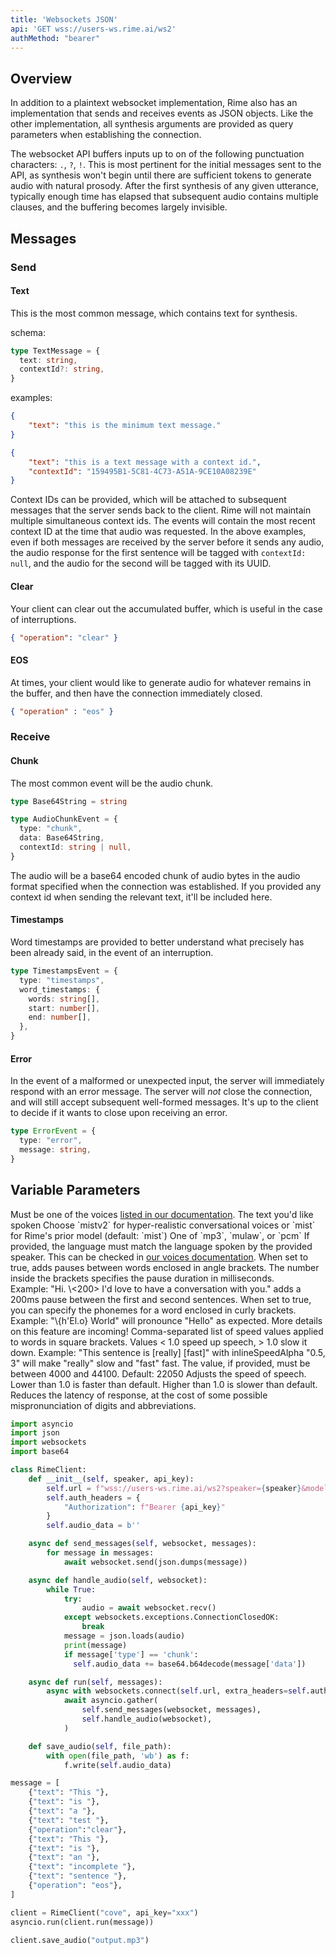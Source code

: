 ```yaml
---
title: 'Websockets JSON'
api: 'GET wss://users-ws.rime.ai/ws2'
authMethod: "bearer"
---
```


## Overview

In addition to a plaintext websocket implementation, Rime also has an implementation that sends and receives events as JSON objects. Like the other implementation, all synthesis arguments are provided as query parameters when establishing the connection.

The websocket API buffers inputs up to on of the following punctuation characters: `.`, `?`, `!`. This is most pertinent for the initial messages sent to the API, as synthesis won't begin until there are sufficient tokens to generate audio with natural prosody. After the first synthesis of any given utterance, typically enough time has elapsed that subsequent audio contains multiple clauses, and the buffering becomes largely invisible.

## Messages

### Send

#### Text

This is the most common message, which contains text for synthesis.

schema:

```typescript
type TextMessage = {
  text: string,
  contextId?: string,
}
```

examples:

```json
{
    "text": "this is the minimum text message."
}

{
    "text": "this is a text message with a context id.",
    "contextId": "159495B1-5C81-4C73-A51A-9CE10A08239E"
}
```

Context IDs can be provided, which will be attached to subsequent messages that the server sends back to the client. Rime will not maintain multiple simultaneous context ids. The events will contain the most recent context ID at the time that audio was requested. In the above examples, even if both messages are received by the server before it sends any audio, the audio response for the first sentence will be tagged with `contextId: null`, and the audio for the second will be tagged with its UUID.


#### Clear

Your client can clear out the accumulated buffer, which is useful in the case of interruptions.

```json
{ "operation": "clear" }
```

#### EOS

At times, your client would like to generate audio for whatever remains in the buffer, and then have the connection immediately closed.

```json
{ "operation" : "eos" }
```

### Receive

#### Chunk

The most common event will be the audio chunk.

```typescript
type Base64String = string

type AudioChunkEvent = {
  type: "chunk",
  data: Base64String,
  contextId: string | null,
}
```

The audio will be a base64 encoded chunk of audio bytes in the audio format specified when the connection was established. If you provided any context id when sending the relevant text, it'll be included here.

#### Timestamps

Word timestamps are provided to better understand what precisely has been already said, in the event of an interruption.

```typescript
type TimestampsEvent = {
  type: "timestamps",
  word_timestamps: {
    words: string[],
    start: number[],
    end: number[],
  },
}
```

#### Error

In the event of a malformed or unexpected input, the server will immediately respond with an error message. The server will _not_ close the connection, and will still accept subsequent well-formed messages. It's up to the client to decide if it wants to close upon receiving an error.

```typescript
type ErrorEvent = {
  type: "error",
  message: string,
}
```

## Variable Parameters

<ParamField body="speaker" type="string" required>
  Must be one of the voices <a href="https://rime.ai/docs/voices">listed in our documentation</a>.
</ParamField>

<ParamField body="text" type="string" required>
  The text you'd like spoken
</ParamField>

<ParamField body="modelId" type="string">
  Choose `mistv2` for hyper-realistic conversational voices or `mist` for Rime's prior model (default: `mist`)
</ParamField>

<ParamField body="audioFormat" type="string">
  One of `mp3`, `mulaw`, or `pcm`
</ParamField>

<ParamField body="lang" type="string" default="eng">
  If provided, the language must match the language spoken by the provided speaker. This can be checked in <a href="https://rime.ai/docs/voices">our voices documentation</a>.
</ParamField>

<ParamField body="pauseBetweenBrackets" type="bool" default="false">
  When set to true, adds pauses between words enclosed in angle brackets. The number inside the brackets specifies the pause duration in milliseconds. <br/>
  Example: "Hi. \<200> I'd love to have a conversation with you." adds a 200ms pause between the first and second sentences.
</ParamField>

<ParamField body="phonemizeBetweenBrackets" type="bool" default="false">
  When set to true, you can specify the phonemes for a word enclosed in curly brackets. <br/>
  Example: "\{h'El.o} World" will pronounce "Hello" as expected. More details on this feature are incoming!
</ParamField>

<ParamField body="inlineSpeedAlpha" type="string">
  Comma-separated list of speed values applied to words in square brackets. Values < 1.0 speed up speech, > 1.0 slow it down.
  Example: "This sentence is [really] [fast]" with inlineSpeedAlpha "0.5, 3" will make "really" slow and "fast" fast.
</ParamField>

<ParamField body="samplingRate" type="int">
  The value, if provided, must be between 4000 and 44100. Default: 22050
</ParamField>

<ParamField body="speedAlpha" type="float" default="1.0">
  Adjusts the speed of speech. Lower than 1.0 is faster than default. Higher than 1.0 is slower than default.
</ParamField>

<ParamField body="reduceLatency" type="bool" default="false">
  Reduces the latency of response, at the cost of some possible mispronunciation of digits and abbreviations.
</ParamField>


<RequestExample>

```python Python
import asyncio
import json
import websockets
import base64

class RimeClient:
    def __init__(self, speaker, api_key):
        self.url = f"wss://users-ws.rime.ai/ws2?speaker={speaker}&modelId=mistv2&audioFormat=mp3"
        self.auth_headers = {
            "Authorization": f"Bearer {api_key}"
        }
        self.audio_data = b''

    async def send_messages(self, websocket, messages):
        for message in messages:
            await websocket.send(json.dumps(message))

    async def handle_audio(self, websocket):
        while True:
            try:
                audio = await websocket.recv()
            except websockets.exceptions.ConnectionClosedOK:
                break
            message = json.loads(audio)
            print(message)
            if message['type'] == 'chunk':
              self.audio_data += base64.b64decode(message['data'])

    async def run(self, messages):
        async with websockets.connect(self.url, extra_headers=self.auth_headers) as websocket:
            await asyncio.gather(
                self.send_messages(websocket, messages),
                self.handle_audio(websocket),
            )

    def save_audio(self, file_path):
        with open(file_path, 'wb') as f:
            f.write(self.audio_data)

message = [
    {"text": "This "},
    {"text": "is "},
    {"text": "a "},
    {"text": "test "},
    {"operation":"clear"},
    {"text": "This "},
    {"text": "is "},
    {"text": "an "},
    {"text": "incomplete "},
    {"text": "sentence "},
    {"operation": "eos"},
]

client = RimeClient("cove", api_key="xxx")
asyncio.run(client.run(message))

client.save_audio("output.mp3")
```

</RequestExample>
